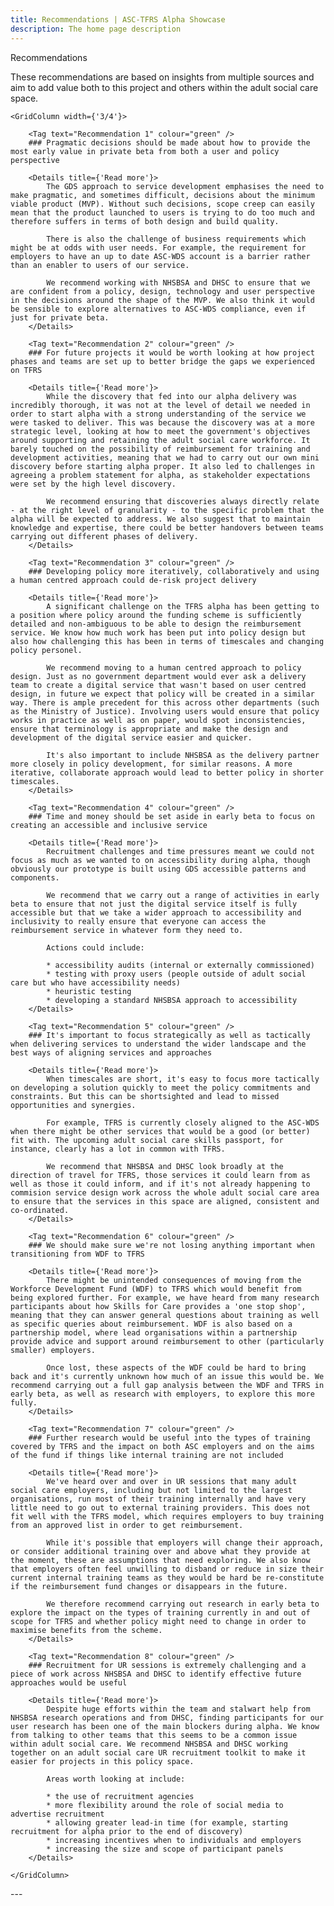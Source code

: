 ```yaml
---
title: Recommendations | ASC-TFRS Alpha Showcase
description: The home page description
---
```


<Heading caption='Looking ahead to beta' tag='h1'>Recommendations</Heading>

<GridRow>
    <GridColumn width={'2/3'}>
        <LeadParagraph>These recommendations are based on insights from multiple sources and aim to add value both to this project and others within the adult social care space.</LeadParagraph>
    </GridColumn>
</GridRow>

<GridRow>

    <GridColumn width={'3/4'}>

        <Tag text="Recommendation 1" colour="green" />
        ### Pragmatic decisions should be made about how to provide the most early value in private beta from both a user and policy perspective
        
        <Details title={'Read more'}>
            The GDS approach to service development emphasises the need to make pragmatic, and sometimes difficult, decisions about the minimum viable product (MVP). Without such decisions, scope creep can easily mean that the product launched to users is trying to do too much and therefore suffers in terms of both design and build quality.

            There is also the challenge of business requirements which might be at odds with user needs. For example, the requirement for employers to have an up to date ASC-WDS account is a barrier rather than an enabler to users of our service.

            We recommend working with NHSBSA and DHSC to ensure that we are confident from a policy, design, technology and user perspective in the decisions around the shape of the MVP. We also think it would be sensible to explore alternatives to ASC-WDS compliance, even if just for private beta.
        </Details>

        <Tag text="Recommendation 2" colour="green" />
        ### For future projects it would be worth looking at how project phases and teams are set up to better bridge the gaps we experienced on TFRS

        <Details title={'Read more'}>
            While the discovery that fed into our alpha delivery was incredibly thorough, it was not at the level of detail we needed in order to start alpha with a strong understanding of the service we were tasked to deliver. This was because the discovery was at a more strategic level, looking at how to meet the government's objectives around supporting and retaining the adult social care workforce. It barely touched on the possibility of reimbursement for training and development activities, meaning that we had to carry out our own mini discovery before starting alpha proper. It also led to challenges in agreeing a problem statement for alpha, as stakeholder expectations were set by the high level discovery.

            We recommend ensuring that discoveries always directly relate - at the right level of granularity - to the specific problem that the alpha will be expected to address. We also suggest that to maintain knowledge and expertise, there could be better handovers between teams carrying out different phases of delivery.
        </Details>

        <Tag text="Recommendation 3" colour="green" />
        ### Developing policy more iteratively, collaboratively and using a human centred approach could de-risk project delivery
        
        <Details title={'Read more'}>
            A significant challenge on the TFRS alpha has been getting to a position where policy around the funding scheme is sufficiently detailed and non-ambiguous to be able to design the reimbursement service. We know how much work has been put into policy design but also how challenging this has been in terms of timescales and changing policy personel.

            We recommend moving to a human centred approach to policy design. Just as no government department would ever ask a delivery team to create a digital service that wasn't based on user centred design, in future we expect that policy will be created in a similar way. There is ample precedent for this across other departments (such as the Ministry of Justice). Involving users would ensure that policy works in practice as well as on paper, would spot inconsistencies, ensure that terminology is appropriate and make the design and development of the digital service easier and quicker.

            It's also important to include NHSBSA as the delivery partner more closely in policy development, for similar reasons. A more iterative, collaborate approach would lead to better policy in shorter timescales.
        </Details>

        <Tag text="Recommendation 4" colour="green" />
        ### Time and money should be set aside in early beta to focus on creating an accessible and inclusive service
        
        <Details title={'Read more'}>
            Recruitment challenges and time pressures meant we could not focus as much as we wanted to on accessibility during alpha, though obviously our prototype is built using GDS accessible patterns and components.

            We recommend that we carry out a range of activities in early beta to ensure that not just the digital service itself is fully accessible but that we take a wider approach to accessibility and inclusivity to really ensure that everyone can access the reimbursement service in whatever form they need to.

            Actions could include:

            * accessibility audits (internal or externally commissioned)
            * testing with proxy users (people outside of adult social care but who have accessibility needs)
            * heuristic testing
            * developing a standard NHSBSA approach to accessibility
        </Details>

        <Tag text="Recommendation 5" colour="green" />
        ### It's important to focus strategically as well as tactically when delivering services to understand the wider landscape and the best ways of aligning services and approaches
        
        <Details title={'Read more'}>
            When timescales are short, it's easy to focus more tactically on developing a solution quickly to meet the policy commitments and constraints. But this can be shortsighted and lead to missed opportunities and synergies.

            For example, TFRS is currently closely aligned to the ASC-WDS when there might be other services that would be a good (or better) fit with. The upcoming adult social care skills passport, for instance, clearly has a lot in common with TFRS.

            We recommend that NHSBSA and DHSC look broadly at the direction of travel for TFRS, those services it could learn from as well as those it could inform, and if it's not already happening to commision service design work across the whole adult social care area to ensure that the services in this space are aligned, consistent and co-ordinated.
        </Details>

        <Tag text="Recommendation 6" colour="green" />
        ### We should make sure we're not losing anything important when transitioning from WDF to TFRS
        
        <Details title={'Read more'}>
            There might be unintended consequences of moving from the Workforce Development Fund (WDF) to TFRS which would benefit from being explored further. For example, we have heard from many research participants about how Skills for Care provides a 'one stop shop', meaning that they can answer general questions about training as well as specific queries about reimbursement. WDF is also based on a partnership model, where lead organisations within a partnership provide advice and support around reimbursement to other (particularly smaller) employers.

            Once lost, these aspects of the WDF could be hard to bring back and it's currently unknown how much of an issue this would be. We recommend carrying out a full gap analysis between the WDF and TFRS in early beta, as well as research with employers, to explore this more fully.
        </Details>

        <Tag text="Recommendation 7" colour="green" />
        ### Further research would be useful into the types of training covered by TFRS and the impact on both ASC employers and on the aims of the fund if things like internal training are not included
        
        <Details title={'Read more'}>
            We've heard over and over in UR sessions that many adult social care employers, including but not limited to the largest organisations, run most of their training internally and have very little need to go out to external training providers. This does not fit well with the TFRS model, which requires employers to buy training from an approved list in order to get reimbursement.

            While it's possible that employers will change their approach, or consider additional training over and above what they provide at the moment, these are assumptions that need exploring. We also know that employers often feel unwilling to disband or reduce in size their current internal training teams as they would be hard be re-constitute if the reimbursement fund changes or disappears in the future.

            We therefore recommend carrying out research in early beta to explore the impact on the types of training currently in and out of scope for TFRS and whether policy might need to change in order to maximise benefits from the scheme.
        </Details>

        <Tag text="Recommendation 8" colour="green" />
        ### Recruitment for UR sessions is extremely challenging and a piece of work across NHSBSA and DHSC to identify effective future approaches would be useful
        
        <Details title={'Read more'}>
            Despite huge efforts within the team and stalwart help from NHSBSA research operations and from DHSC, finding participants for our user research has been one of the main blockers during alpha. We know from talking to other teams that this seems to be a common issue within adult social care. We recommend NHSBSA and DHSC working together on an adult social care UR recruitment toolkit to make it easier for projects in this policy space.

            Areas worth looking at include:

            * the use of recruitment agencies
            * more flexibility around the role of social media to advertise recruitment
            * allowing greater lead-in time (for example, starting recruitment for alpha prior to the end of discovery)
            * increasing incentives when to individuals and employers
            * increasing the size and scope of participant panels
        </Details>

    </GridColumn>

</GridRow>

<GridRow>
    <GridColumn width={'full'}>
        ---
    </GridColumn>
</GridRow>
<GridRow>
    <GridColumn width={'1/2'}>
        <LinkBlock style="prev" url="/tech/standards" title="Tech" text="Meeting the technology standards" />
    </GridColumn>
    <GridColumn width={'1/2'}>
        <LinkBlock style="next" url="/beta/planning" title="Looking ahead to beta" text="Beta planning" />
    </GridColumn>
</GridRow>